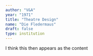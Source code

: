 ```yaml
---
author: "V&A"
year: "1971"
title: "Theatre Design"
name: "Die Fledermaus"
draft: false
type: institution
---
```

I think this then appears as the content
